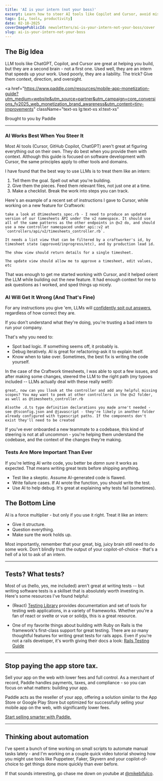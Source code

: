 ```yaml
---
title: 'AI is your intern (not your boss)'
excerpt: Learn how to steer AI tools like Copilot and Cursor, avoid mistakes, and write better tests to ship reliable code.
tags: [ai, tools, productivity]
date: 02-18-2025
coverImagePublicId: newsletters/ai-is-your-intern-not-your-boss/cover
slug: ai-is-your-intern-not-your-boss
---
```


## The Big Idea

LLM tools like ChatGPT, Copilot, and Cursor are great at helping you build, but they are a second brain - not a first one. Used well, they are an intern that speeds up your work. Used poorly, they are a liability. The trick? Give them context, direction, and oversight.

<a
  href="https://www.paddle.com/resources/mobile-app-monetization-guide?utm_medium=website&utm_source=partner&utm_campaign=core_conversions_fy2025_web_monetization_brand_awareness&utm_content=tiny-improvements"
  className="text-xs lg:text-xs xl:text-xs"
>
  Brought to you by Paddle
</a>

---

### AI Works Best When You Steer It

Most AI tools (Cursor, GitHub Copilot, ChatGPT) aren't great at figuring everything out on their own. They do best when you provide them with context. Although this guide is focused on software development with Cursor, the same principles apply to other tools and domains.

I have found that the best way to use LLMs is to treat them like an intern:

1. Tell them the goal. Spell out what you're building.
1. Give them the pieces. Feed them relevant files, not just one at a time.
1. Make a checklist. Break the work into steps you can track.

Here's an example of a recent set of instructions I gave to Cursor, while working on a new feature for Craftwork:

```
take a look at @timesheets_spec.rb - I need to produce an updated version of our timesheets API under the v2 namespace. It should use all of the same patterns as the other endpoints in @v2 do, and should use a new controller namespaced under api::v2 at `controllers/api/v2/timesheets_controller.rb`.

It needs a list view that can be filtered by a craftworker's id, by timesheet state (approved/inprogress/etc), and by production lead id.

The show view should return details for a single timesheet.

The update view should allow me to approve a timesheet, edit values, etc
```

That was enough to get me started working with Cursor, and it helped orient the LLM while building out the new feature. It had enough context for me to ask questions as I worked, and sped things up nicely.

### AI Will Get It Wrong (And That's Fine)

For any instructions you give 'em, LLMs will [confidently spit out answers](https://mikebifulco.com/posts/product-marketing-defy-expectations), regardless of how correct they are.

If you don't understand what they're doing, you're trusting a bad intern to run your company.

That's why you need to:

- Spot bad logic. If something seems off, it probably is.
- Debug iteratively. AI is great for refactoring-ask it to explain itself.
- Know when to take over. Sometimes, the best fix is writing the code yourself.

In the case of the Craftwork timesheets, I was able to spot a few issues, and after making some changes, steered the LLM to the right path (my typoes included -- LLMs actually deal with these really well!):

```
great, now can you llook at the controller and add any helpful missing scopes? You may want to peek at other controllers in the @v2 folder, as well as @timesheets_controller.rb

Alsothe .d.ts type definition declarations you made arne't needed - see @tsconfig.json and @javascript - they're likely in another folder already configured with typescript paths. If the components don't exist they'll need to be created
```

If you've ever onboarded a new teammate to a codebase, this kind of steering is not at all uncommon - you're helping them understand the codebase, and the context of the changes they're making.

### Tests Are More Important Than Ever

If you're letting AI write code, you better be _damn sure_ it works as expected. That means writing great tests before shipping anything.

- Test like a skeptic. Assume AI-generated code is flawed.
- Write failure cases. If AI wrote the function, you should write the test.
- Use AI to help debug. It's great at explaining why tests fail (sometimes).

## The Bottom Line

AI is a force multiplier - but only if you use it right. Treat it like an intern:

- Give it structure.
- Question everything.
- Make sure the work holds up.

Most importantly, remember that your great, big, juicy brain still need to do some work. Don't blindly trust the output of your copilot-of-choice - that's a hell of a lot to ask of an intern.

---

## Tests? What tests?

Most of us (hello, yes, me included) aren't great at writing tests -- but writing software tests is a skillset that is absolutely worth investing in. Here's some resources I've found helpful:

- (React) [Testing Library](https://testing-library.com/) provides documentation and set of tools for testing web applications, in a variety of frameworks. Whether you're a fan of react or svelte or vue or solidjs, this is a great resource.

- One of my favorite things about building with Ruby on Rails is the framework's first-class support for great testing. There are _so_ many thoughtful features for writing great tests for rails apps. Even if you're not a rails developer, it's worth giving their docs a look: [Rails Testing Guide](https://guides.rubyonrails.org/testing.html)

---

## Stop paying the app store tax.

Sell your app on the web with lower fees and full control. As a merchant of record, Paddle handles payments, taxes, and compliance - so you can focus on what matters: building your app.

Paddle acts as the reseller of your app, offering a solution similar to the App Store or Google Play Store but optimized for successfully selling your mobile app on the web, with significantly lower fees.

[Start selling smarter with Paddle.](https://www.paddle.com/resources/mobile-app-monetization-guide?utm_medium=website&utm_source=partner&utm_campaign=core_conversions_fy2025_web_monetization_brand_awareness&utm_content=tiny-improvements)

---

## Thinking about automation

I've spent a bunch of time working on small scripts to automate manual tasks lately - and I'm working on a couple quick video tutorial showing how you might use tools like Puppeteer, Faker, Skyvern and your copilot-of-choice to get things done more quickly than ever before.

If that sounds interesting, go chase me down on youtube at [@mikebifulco](https://www.youtube.com/@mikebifulco?sub_confirmation=1).
